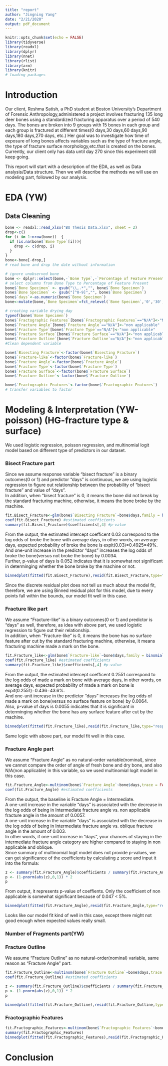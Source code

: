 ```yaml
---
title: "report"
author: "Jingning Yang"
date: "2/21/2020"
output: pdf_document
---
```


```r
knitr::opts_chunk$set(echo = FALSE)
library(tidyverse)
library(readxl)
library(dplyr)
library(nnet)
library(rlist)
library(arm)
library(knitr)
# loading packages
```

# Introduction
Our client, Reshma Satish, a PhD student at Boston University's Department of Forensic Anthropology,administered a project involves fracturing 135 long deer bones using a standardized fracturing apparatus over a period of 540 days. The bones are broken into 9 groups with 15 bones in each group and each group is fractured at different times(0 days,30 days,60 days,90 days,180 days,270 days, etc.) Her goal was to investigate how time of exposure of long bones affects variables such as the type of fracture angle, the type of fracture surface morphology,etc.that is created on the bones. Currently, our client only has data until day 270 since this experiment still keep going.

This report will start with a description of the EDA, as well as Data analysis/Data structure. Then we will describe the methods we will use on modeling part, followed by our analysis.

# EDA (YW)

## Data Cleaning
```r
bone <- readxl::read_xlsx("BU Thesis Data.xlsx", sheet = 2)
drop<-c()
for (i in 1:nrow(bone))  {
  if (is.na(bone$`Bone Type`[i])){
    drop <- c(drop, i)
  }
}
bone<-bone[-drop,]
# read bone and drop the date without information

# ignore unobserved bone
bone <- dplyr::select(bone,-`Bone Type`,-`Percentage of Feature Present`)
# select columns from Bone Type to Percentage of Feature Present
bone$`Bone Specimen` <- gsub("\\,.*","", bone$`Bone Specimen`)
bone$`Bone Specimen` <- gsub("[^0-9]","", bone$`Bone Specimen`)
bone$`days`<-as.numeric(bone$`Bone Specimen`)
bone<-mutate(bone,`Bone Specimen`=fct_relevel(`Bone Specimen`,'0','30','60','90','180','270','360'))

# creating variable drying day
typeof(bone$`Bone Specimen`)
bone$`Fractographic Features`[bone$`Fractographic Features`=="N/A"]<-"No Feature"
bone$`Fracture Angle`[bone$`Fracture Angle`=="N/A"]<-"non applicable"
bone$`Fracture Type`[bone$`Fracture Type`=="N/A"]<-"non applicable"
bone$`Fracture Surface`[bone$`Fracture Surface`=="N/A"]<-"non applicable"
bone$`Fracture Outline`[bone$`Fracture Outline`=="N/A"]<-"non applicable"
#Clean dependent variable

bone$`Bisecting Fracture`<-factor(bone$`Bisecting Fracture`)
bone$`Fracture-like`<-factor(bone$`Fracture-like`)
bone$`Fracture Angle`<-factor(bone$`Fracture Angle`)
bone$`Fracture Type`<-factor(bone$`Fracture Type`)
bone$`Fracture Surface`<-factor(bone$`Fracture Surface`)
bone$`Fracture Outline`<-factor(bone$`Fracture Outline`)

bone$`Fractographic Features`<-factor(bone$`Fractographic Features`)
# transfer variables to factor 
```

# Modeling & Interpretation (YW-poisson) (HG-fracture type & surface)
We used logistic regression, poisson regression, and multinomial logit model based on different type of predictors in our dataset.

### Bisect Fracture part
Since we assume response variable "bisect fracture" is a binary outcomes(0 or 1) and predictor "days" is continuous, we are using logistic regression to figure out relationship between the probability of "bisect fracture" and value of "days".         
In addition, when "bisect fracture" is 0, it means the bone did not break by the standard fracturing machine, otherwise, it means the bone broke by the machine.        
```r
fit.Bisect_Fracture<-glm(bone$`Bisecting Fracture`~bone$days,family = binomial())
coef(fit.Bisect_Fracture) #estimated coefficients
summary(fit.Bisect_Fracture)$coefficients[,4] #p-value
```
From the output, the estimated intercept coefficent 0.03 correspond to the log odds of broke the bone with average days, in other words, on average days, expected probability of broke the bone is expit(0.03)=0.4925=49%.    
And one-unit increase in the predictor "days" increases the log odds of broke the bone(versus not broke the bone) by 0.0034.          
Further, p-value of days is 0.052 indicates that it is somewhat not significant in determinging whether the bone broke by the machine or not.   
```r
binnedplot(fitted(fit.Bisect_Fracture),resid(fit.Bisect_Fracture,type="response"))
```
Since the discrete residual plot does not tell us much about the model fit, therefore, we are using Binned residual plot for this model, due to every points fall within the bounds, our model fit well in this case.

### Fracture like part
We assume "Fracture-like" is a binary outcomes(0 or 1) and predictor is "days" as well, therefore, as idea with above part, we used logistic regression to figure out their relationship.         
In addition, when "Fracture-like" is 0, it means the bone has no surface feature after cut by the standard fracturing machine, otherwise, it means fracturing machine made a mark on the bone.
```r
fit.Fracture_like<-glm(bone$`Fracture-like`~bone$days,family = binomial())
coef(fit.Fracture_like) #estimated coefficients
summary(fit.Fracture_like)$coefficients[,4] #p-value
```
From the output, the estimated intercept coefficent 0.2551 correspond to the log odds of made a mark on bone with average days, in other words, on average days, expected probability of made a mark on bone is expit(0.2551)=0.436=43.6%.            
And one-unit increase in the predictor "days" increases the log odds of made a mark on bone(versus no surface feature on bone) by 0.0064.         
Also, p-value of days is 0.0055 indicates that it is significant in determinging whether the bone has any surface feature after cut by the machine.     
```r
binnedplot(fitted(fit.Fracture_like),resid(fit.Fracture_like,type="response"))
```
Same logic with above part, our model fit well in this case.

### Fracture Angle part
We assume "Fracture Angle" as no natural-order variable(nominal), since we cannot compare the order of angle of fresh bone and dry bone, and also N/A(non applicable) in this variable, so we used multinomial logit model in this case.
```r
fit.Fracture_Angle<-multinom(bone$`Fracture Angle`~bone$days,trace = FALSE)
coef(fit.Fracture_Angle) #estimated coefficients
```
From the output, the baseline is Fracture Angle = Intermediate.    
A one-unit increase in the variable "days" is associated with the decrease in the log odds of being in Intermediate fracture angle vs. non applicable fracture angle in the amount of 0.0057.    
A one-unit increase in the variable "days" is associated with the decrease in the log odds of being in Intermediate fracture angle vs. oblique fracture angle in the amount of 0.003.    
In other words, if one-unit increase in "days", your chances of staying in the intermediate fracture angle category are higher compared to staying in non applicable and oblique.      
Since summary of multinomial logit model does not provide p-values, we can get significance of the coefficients by calculating z score and input it into the formula:    
```r
z <- summary(fit.Fracture_Angle)$coefficients / summary(fit.Fracture_Angle)$standard.errors
p <- (1-pnorm(abs(z),0,1)) * 2
p
```
From output, it represents p-value of coeffients. Only the coefficient of non applicable is somewhat significant because of 0.047 < 5%.   
```r
binnedplot(fitted(fit.Fracture_Angle),resid(fit.Fracture_Angle,type="response"))
```
Looks like our model fit kind of well in this case, except there might not good enough when expected values really small.    

### Number of Fragments part(YW)

### Fracture Outline
We assume "Fracture Outline" as no natural-order(nominal) variable, same reason as "Fracture Angle" part.
```r
fit.Fracture_Outline<-multinom(bone$`Fracture Outline`~bone$days,trace = FALSE)
coef(fit.Fracture_Outline) #estimated coefficients
```


```r
z <- summary(fit.Fracture_Outline)$coefficients / summary(fit.Fracture_Outline)$standard.errors
p <- (1-pnorm(abs(z),0,1)) * 2
p
```

```r
binnedplot(fitted(fit.Fracture_Outline),resid(fit.Fracture_Outline,type="response"))
```


### Fractographic Features

```r
fit.Fractographic_Features<-multinom(bone$`Fractographic Features`~bone$days,trace = FALSE)
summary(fit.Fractographic_Features)
binnedplot(fitted(fit.Fractographic_Features),resid(fit.Fractographic_Features,type="response"))
``` 

# Conclusion


